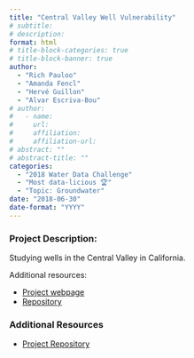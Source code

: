 ```yaml
---
title: "Central Valley Well Vulnerability"
# subtitle: 
# description: 
format: html
# title-block-categories: true
# title-block-banner: true
author: 
  - "Rich Pauloo"
  - "Amanda Fencl"
  - "Hervé Guillon"
  - "Alvar Escriva-Bou"
# author:
#   - name: 
#     url: 
#     affiliation: 
#     affiliation-url:
# abstract: ""
# abstract-title: ""
categories: 
  - "2018 Water Data Challenge"
  - "Most data-licious 🏆"
  - "Topic: Groundwater"
date: "2018-06-30"
date-format: "YYYY"
---
```


<!-- COMMENT
## params_NOTUSED-proj_title

#### Year: params_NOTUSED-year

#### Topics: params_NOTUSED-topics

#### Awards: params_NOTUSED-awards

#### Team Members: params_NOTUSED-team_members
UNCOMMENT -->

### Project Description:

Studying wells in the Central Valley in California.

Additional resources:

- [Project webpage](https://richpauloo.github.io/flexdash.html)
- [Repository](https://github.com/richpauloo/cawdc)

### Additional Resources

- [Project Repository](https://github.com/waterdatacollaborative/FunctionWaterDataScience_Central-Valley-Well-Vulnerability)
